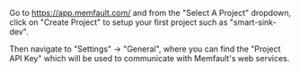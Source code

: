Go to https://app.memfault.com/ and from the "Select A Project" dropdown, click
on "Create Project" to setup your first project such as "smart-sink-dev".

Then navigate to "Settings" -> "General", where you can find the "Project API
Key" which will be used to communicate with Memfault's web services.

